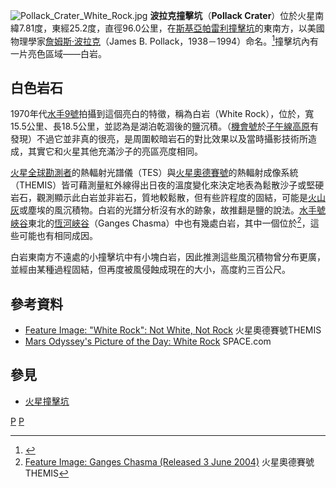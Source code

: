 {{coord|7.81|S|25.2|E|globe:Mars_scale:10000|display=title|name=波拉克撞擊坑（Pollack Crater）}}
[[File:Pollack_Crater_White_Rock.jpg|thumb]]
'''波拉克撞擊坑'''（'''Pollack Crater'''）位於火星南緯7.81度，東經25.2度，直徑96.0公里，在[[斯基亞帕雷利撞擊坑_(火星)|斯基亞帕雷利撞擊坑]]的東南方，以美國物理學家[[詹姆斯·波拉克|詹姆斯·波拉克]]（James B. Pollack，1938－1994）命名。<ref>{{Cite web |url=http://planetarynames.wr.usgs.gov/ |title=USGS Astrogeology: Gazetteer of Planetary Nomenclature |access-date=2010-02-11 |archive-date=2013-02-13 |archive-url=https://www.webcitation.org/6EOCinkK0?url=http://planetarynames.wr.usgs.gov/ |dead-url=no }}</ref>撞擊坑內有一片亮色區域——白岩。

== 白色岩石 ==
1970年代[[水手9號|水手9號]]拍攝到這個亮白的特徵，稱為白岩（White Rock），位於{{coord|8.0|S|25.0|E|globe:Mars_scale:10000|name=白岩（White Rock）}}，寬15.5公里、長18.5公里，並認為是湖泊乾涸後的[[鹽|鹽]]沉積。（[[機會號|機會號]]於[[子午線高原|子午線高原]]有發現）不過它並非真的很亮，是周圍較暗岩石的對比效果以及當時攝影技術所造成，其實它和火星其他充滿沙子的亮區亮度相同。

[[火星全球勘測者|火星全球勘測者]]的熱輻射光譜儀（TES）與[[火星奧德賽號|火星奧德賽號]]的熱輻射成像系統（THEMIS）皆可藉測量紅外線得出日夜的溫度變化來決定地表為鬆散沙子或堅硬岩石，觀測顯示此白岩並非岩石，質地較鬆散，但有些許程度的固結，可能是[[火山灰|火山灰]]或塵埃的風沉積物。白岩的光譜分析沒有水的跡象，故推翻是鹽的說法。[[水手號峽谷|水手號峽谷]]東北的[[恆河峽谷_(火星)|恆河峽谷]]（Ganges Chasma）中也有幾處白岩，其中一個位於{{coord|8.44|S|313.3|E|globe:Mars_scale:10000|name=恆河峽谷的白岩}}<ref>[http://themis2.mars.asu.edu/zoom-20040603a Feature Image: Ganges Chasma (Released 3 June 2004)]{{dead link|date=2018年3月 |bot=InternetArchiveBot |fix-attempted=yes }} 火星奧德賽號THEMIS</ref>，這些可能也有相同成因。

白岩東南方不遠處的小撞擊坑中有小塊白岩，因此推測這些風沉積物曾分布更廣，並經由某種過程固結，但再度被風侵蝕成現在的大小，高度約三百公尺。

== 參考資料 ==
{{reflist}}
*[https://web.archive.org/web/20100619203443/http://themis2.mars.asu.edu/features/whiterock Feature Image: "White Rock": Not White, Not Rock] 火星奧德賽號THEMIS
*[http://www.space.com/scienceastronomy/solarsystem/mars_daily_020419.html Mars Odyssey's Picture of the Day: White Rock] {{Wayback|url=http://www.space.com/scienceastronomy/solarsystem/mars_daily_020419.html |date=20050909011401 }} SPACE.com
{{commonscat|Pollack (Martian crater)}}
== 參見 ==
*[[火星撞擊坑|火星撞擊坑]]
{{太陽系小作品}}
{{火星地理}}

[[Category:火星撞击坑|P]]
[[Category:地球外撞击坑|P]]